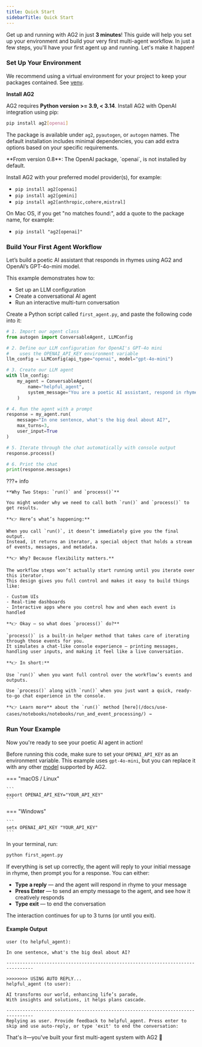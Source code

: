 ```yaml
---
title: Quick Start
sidebarTitle: Quick Start
---
```


Get up and running with AG2 in just **3 minutes**! This guide will help you set up your environment and build your very first multi-agent workflow. In just a few steps, you'll have your first agent up and running. Let's make it happen!

### Set Up Your Environment

<Tip>
We recommend using a virtual environment for your project to keep your packages contained. See <a href="https://docs.python.org/3/library/venv.html" target="_blank">venv</a>.
</Tip>

**Install AG2**

AG2 requires **Python version >= 3.9, < 3.14**. Install AG2 with OpenAI integration using pip:

```bash
pip install ag2[openai]
```

The package is available under `ag2`, `pyautogen`, or `autogen` names. The default installation includes minimal dependencies, you can add extra options based on your specific requirements.

<Warning>
**From version 0.8**: The OpenAI package, `openai`, is not installed by default.

Install AG2 with your preferred model provider(s), for example:

- `pip install ag2[openai]`
- `pip install ag2[gemini]`
- `pip install ag2[anthropic,cohere,mistral]`

On Mac OS, if you get "no matches found:", add a quote to the package name, for example:
- `pip install "ag2[openai]"`
</Warning>

### Build Your First Agent Workflow

Let’s build a poetic AI assistant that responds in rhymes using AG2 and OpenAI’s GPT-4o-mini model.

This example demonstrates how to:

- Set up an LLM configuration
- Create a conversational AI agent
- Run an interactive multi-turn conversation

Create a Python script called `first_agent.py`, and paste the following code into it:

```python
# 1. Import our agent class
from autogen import ConversableAgent, LLMConfig

# 2. Define our LLM configuration for OpenAI's GPT-4o mini
#    uses the OPENAI_API_KEY environment variable
llm_config = LLMConfig(api_type="openai", model="gpt-4o-mini")

# 3. Create our LLM agent
with llm_config:
    my_agent = ConversableAgent(
        name="helpful_agent",
        system_message="You are a poetic AI assistant, respond in rhyme.",
    )

# 4. Run the agent with a prompt
response = my_agent.run(
    message="In one sentence, what's the big deal about AI?",
    max_turns=3,
    user_input=True
)

# 5. Iterate through the chat automatically with console output
response.process()

# 6. Print the chat
print(response.messages)
```

???+ info

    **Why Two Steps: `run()` and `process()`**

    You might wonder why we need to call both `run()` and `process()` to get results.

    **👉 Here’s what’s happening:**

    When you call `run()`, it doesn’t immediately give you the final output.
    Instead, it returns an iterator, a special object that holds a stream of events, messages, and metadata.

    **👉 Why? Because flexibility matters.**

    The workflow steps won’t actually start running until you iterate over this iterator.
    This design gives you full control and makes it easy to build things like:

    - Custom UIs
    - Real-time dashboards
    - Interactive apps where you control how and when each event is handled

    **👉 Okay — so what does `process()` do?**

    `process()` is a built-in helper method that takes care of iterating through those events for you.
    It simulates a chat-like console experience — printing messages, handling user inputs, and making it feel like a live conversation.

    **👉 In short:**

    Use `run()` when you want full control over the workflow’s events and outputs.

    Use `process()` along with `run()` when you just want a quick, ready-to-go chat experience in the console.

    **👉 Learn more** about the `run()` method [here](/docs/use-cases/notebooks/notebooks/run_and_event_processing/) →


### Run Your Example

Now you're ready to see your poetic AI agent in action!

<Note>

Before running this code, make sure to set your `OPENAI_API_KEY` as an environment variable. This example uses `gpt-4o-mini`, but you can replace it with any other [model](../user-guide/models/amazon-bedrock) supported by AG2.

=== "macOS / Linux"

    ```
    export OPENAI_API_KEY="YOUR_API_KEY"
    ```

=== "Windows"

    ```
    setx OPENAI_API_KEY "YOUR_API_KEY"
    ```

</Note>

In your terminal, run:


```bash
python first_agent.py
```

If everything is set up correctly, the agent will reply to your initial message in rhyme, then prompt you for a response.
You can either:

- **Type a reply** — and the agent will respond in rhyme to your message
- **Press Enter** — to send an empty message to the agent, and see how it creatively responds
- **Type exit** — to end the conversation

The interaction continues for up to 3 turns (or until you exit).

#### Example Output

```console
user (to helpful_agent):

In one sentence, what's the big deal about AI?

--------------------------------------------------------------------------------

>>>>>>>> USING AUTO REPLY...
helpful_agent (to user):

AI transforms our world, enhancing life’s parade,
With insights and solutions, it helps plans cascade.

--------------------------------------------------------------------------------
Replying as user. Provide feedback to helpful_agent. Press enter to skip and use auto-reply, or type 'exit' to end the conversation:
```

That's it—you've built your first multi-agent system with AG2 🎉
